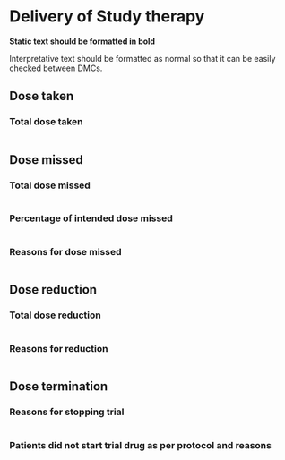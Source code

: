 <!-- Add additional analyses as defined by the SAP -->

# Delivery of Study therapy

**Static text should be formatted in bold**

Interpretative text should be formatted as normal so that it can
be easily checked between DMCs.


## Dose taken 

### Total dose taken 

```r
```

## Dose missed

### Total dose missed 

```r
```

### Percentage of intended dose missed

```r
```

### Reasons for dose missed

```r
```

## Dose reduction 

### Total dose reduction

```r
```

### Reasons for reduction

```r
```

## Dose termination 

### Reasons for stopping trial  

```r
```

### Patients did not start trial drug as per protocol and reasons

```r
```

